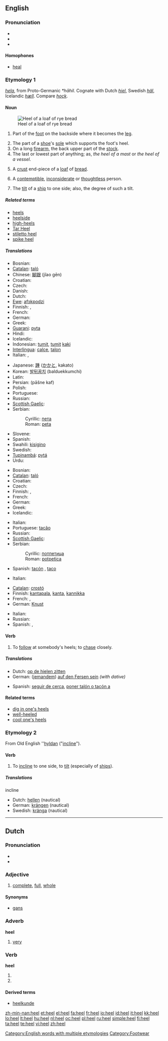{{wikipedia|dab=heel (disambiguation)|heel}}
{{wikipedia|Heel|Heel (part of the foot)}}
==English==

===Pronunciation===
* {{IPA|/hiːl/}}
* {{audio|en-us-heel.ogg|Audio (US)}}
* {{rhymes|iːl}}

====Homophones====
* [[heal]]

===Etymology 1===
{{etyl|ang}} ''[[hela#Old English|hela]]'', from Proto-Germanic ''*hāhil''.  Cognate with Dutch ''[[hiel#Dutch|hiel]]'', Swedish ''[[häl]]'', Icelandic ''[[hæll]]''.  Compare ''[[hock]]''.

====Noun====
{{en-noun}}
[[Image:Caraway_bread.jpg|thumb|right|Heel of a loaf of rye bread]]

# {{anatomy}} Part of the [[foot]] on the backside where it becomes the [[leg]].
# The part of a [[shoe]]'s [[sole]] which supports the foot's heel.
# On a long [[firearm]], the back upper part of the [[stock]].
# The last or lowest part of anything; as, ''the heel of a mast'' or ''the heel of a vessel''.
# {{US}} A [[crust]] end-piece of a [[loaf]] of [[bread]].
# A [[contemptible]], [[inconsiderate]] or [[thoughtless]] person.
# {{nautical}} The [[tilt]] of a [[ship]] to one side; also, the degree of such a tilt.

=====Related terms=====
* [[heels]]
* [[heelside]]
* [[high-heels]]
* [[Tar Heel]]
* [[stiletto heel]]
* [[spike heel]]

=====Translations=====
{{trans-top|(anatomy) part of the foot}}
* Bosnian: {{t-|bs|peta|f}}
* [[Catalan]]: [[taló]] {{m}}
* Chinese: [[腳跟]] (jĭao gēn)
* Croatian: {{t-|hr|peta|f|alt=péta}}
* Czech: {{t-|cs|pata|f}}
* Danish: {{t+|da|hæl|c}}
* Dutch: {{t+|nl|hiel|m}}
* [[Ewe]]: [[afɔkpodzi]]
* Finnish: {{t+|fi|kanta}}, {{t+|fi|kantapää}}
* French: {{t+|fr|talon|m}}
* German: {{t+|de|Ferse|f}}
* Greek: {{t+|el|φτέρνα|f|sc=Grek}}
* [[Guarani]]: [[pyta]]
* Hindi: {{t-|hi|एड़ी|sc=Deva|xs=Hindi}}
* Icelandic: {{t-|is|hæll|m}}
* Indonesian: [[tumit]], [[tumit]] [[kaki]]
* [[Interlingua]]: [[calce]], [[talon]]
* Italian: {{t-|it|tallone|m}}, {{t-|it|calcagno|m}}
{{trans-mid}}
* Japanese: [[踵]] ([[かかと]], kakato)
* Korean: [[발뒤꿈치]] (balduekkumchi)
* Latin: {{t-|la|calx|f}}
* Persian: {{fa-Arab|[[پاشنه کف]]}} (pāšne kaf)
* Polish: {{t-|pl|pięta|f}}
* Portuguese: {{t+|pt|calcanhar|m}}
* Russian: {{t+|ru|пятка|f|tr=pjátka|sc=Cyrl}}
* [[Scottish Gaelic]]: {{t-|gd|sàil|f|xs=Scottish Gaelic}}
* Serbian:
*: Cyrillic: [[пета]] {{f}}
*: Roman: [[peta]] {{f}}
* Slovene: {{t+|sl|peta|f}}
* Spanish: {{t+|es|talón|m}}
* Swahili: [[kisigino]]
* Swedish: {{t+|sv|häl|c}}
* [[Tupinambá]]: [[pytá]]
* Urdu: {{t-|ur|ایڑی|sc=ur-Arab|xs=Urdu}}
{{trans-bottom}}

{{trans-top|part of shoe}}
* Bosnian: {{t-|bs|peta|f}}
* [[Catalan]]: [[taló]] {{m}}
* Croatian: {{t-|hr|potpetica|f|alt=pòtpetica}}
* Czech: {{t-|cs|podpatek|m}}
* Finnish: {{t+|fi|kanta}}, {{t+|fi|korko}}
* French: {{t|fr|talon|m}}
* German: {{t+|de|Absatz|m}}
* Greek: {{t+|el|τακούνι|n|sc=Grek}}
* Icelandic: {{t-|is|hæll|m}}
{{trans-mid}}
* Italian: {{t-|it|tacco|m}}
* Portuguese: [[tacão]] {{m}}
* Russian: {{t+|ru|каблук|m|tr=kablúk|sc=Cyrl}}
* [[Scottish Gaelic]]: {{t-|gd|sàil|f|xs=Scottish Gaelic}}
* Serbian:
*: Cyrillic: [[потпетица]] {{f}}
*: Roman: [[potpetica]] {{f}}
* Spanish: [[tacón]] {{m}}, [[taco]] {{m}} {{italbrac|Argentina|Bolivia|Chile|Ecuador|Paraguay|Peru|Uruguay}}
{{trans-bottom}}

{{trans-top|on a long firearm}}
* Italian: {{t-|it|poggiaguancia|m}}
{{trans-mid}}
{{trans-bottom}}

{{trans-top|end-piece of a loaf of bread}}
* [[Catalan]]: [[crostó]] {{m}}
* Finnish: [[kantapala]], [[kanta]], [[kannikka]]
* French: {{t|fr|croûton|m}}, {{t|fr|quignon|m}}
* German: [[Knust]] {{m}}
{{trans-mid}}
* Italian: {{t-|it|cantuccio (di pane)|m}}
* Russian: {{t+|ru|горбушка|f|tr=gorbúška|sc=Cyrl}}
* Spanish: {{t-|es|cuscurro|m}}, {{t-|es|mendrugo|m}}
{{trans-bottom}}

====Verb====
{{en-verb}}

# To [[follow]] at somebody's heels; to [[chase]] closely.

=====Translations=====
{{trans-top|To follow at somebody's heels}}
* Dutch: [[op de hielen zitten]]
* German: ([[jemandem]]) [[auf den Fersen sein]] ''(with dative)''
{{trans-mid}}
* Spanish: [[seguir de cerca]], [[poner talón o tacón a]]
{{trans-bottom}}

====Related terms====
* [[dig in one's heels]]
* [[well-heeled]]
* [[cool one's heels]]

===Etymology 2===
From Old English ''[[hyldan#Old English|hyldan]] ("[[incline]]").

====Verb====
{{en-verb}}

# {{intransitive}} To [[incline]] to one side, to [[tilt]] (especially of [[ship]]s).

=====Translations=====
;incline
* Dutch: [[hellen]] (nautical)
* German: [[krängen]] (nautical)
* Swedish: [[kränga]] (nautical)

[[Category:English words with multiple etymologies]]
[[Category:Footwear]]

----

==Dutch==

===Pronunciation===
* {{audio|Nl-heel.ogg|audio}}
* {{IPA|/he:l/|lang=nl}}

===Adjective===
{{nl-adj|infl=hele|-|-}}

# [[complete]], [[full]], [[whole]]

====Synonyms====
* [[gans]]

===Adverb===
'''heel'''

# [[very]]

===Verb===
'''heel'''

# {{form of|[[first person singular]] [[present tense]]|helen|lang=nl}}
# {{form of|[[imperative]]|helen|lang=nl}}

====Derived terms====
* [[heelkunde]]

[[zh-min-nan:heel]]
[[et:heel]]
[[el:heel]]
[[fa:heel]]
[[fr:heel]]
[[io:heel]]
[[id:heel]]
[[it:heel]]
[[kk:heel]]
[[lo:heel]]
[[lt:heel]]
[[hu:heel]]
[[nl:heel]]
[[oc:heel]]
[[pl:heel]]
[[ru:heel]]
[[simple:heel]]
[[fi:heel]]
[[ta:heel]]
[[te:heel]]
[[vi:heel]]
[[zh:heel]]